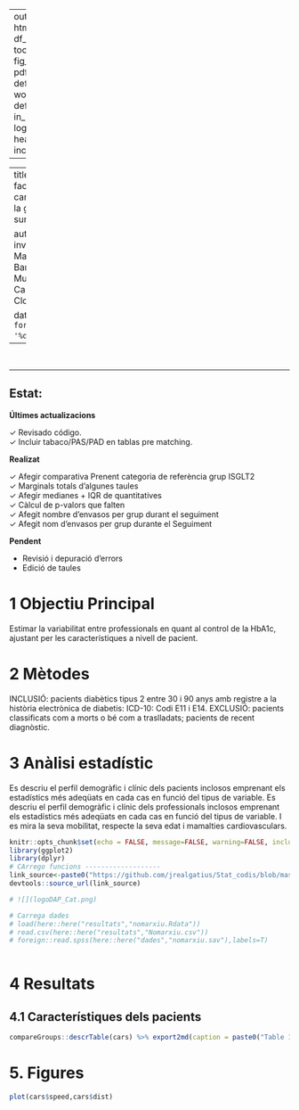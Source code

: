 
---
output:
  html_document:
    df_print: paged
    toc: true
    fig_caption: true
  pdf_document: default
  word_document: default  
  in_header: logoDAP_Cat.png
  header-includes: \usepackage{draftwatermark}
  
---

---
title: "Malalties i factors de risc cardiovascular en la gent gran que surt poc de casa"

author: "Equip investigador - A Matías, B Barrachina, M Mules, J Cantonigòs , J Clota, D Mauri"

date: "`r format(Sys.time(), '%d %B, %Y')`"
---

&nbsp;
<script>
   $(document).ready(function() {
     $head = $('#header');
     $head.prepend('<img src=\"logoIDIAP.png\" style=\"float: right ;width: 130px;\"/>')
     $head.prepend('<img src=\"logo_bio.jpg\" style=\"margin-left:25% ;width: 80px;\"/>')
     $head.prepend('<img src=\"logoDAP_Cat.png\" style=\"float: left:1;width: 185px;\"/>')
   });
</script>



****

## Estat:

**Últimes actualizacions** 

&check; Revisado código.  <br/>
&check; Incluir tabaco/PAS/PAD en tablas pre matching.  <br/>


**Realizat**

&check; Afegir comparativa Prenent categoria de referència grup ISGLT2  <br/>
&check; Marginals totals d'algunes taules   <br/>
&check; Afegir medianes + IQR de quantitatives  <br/>
&check; Càlcul de p-valors que falten <br/>
&check; Afegit nombre d'envasos per grup durant el seguiment <br/>
&check; 
Afegit nom d'envasos per grup durante el Seguiment <br/>

**Pendent**

* Revisió i depuració d'errors 
* Edició de taules 

# 1 Objectiu Principal

Estimar la variabilitat entre professionals en quant al control de la HbA1c, ajustant per les característiques a nivell de pacient.

# 2 Mètodes

INCLUSIÓ: pacients diabètics tipus 2 entre 30 i 90 anys amb registre a la història electrònica de diabetis: ICD-10: Codi E11 i E14.
EXCLUSIÓ: pacients classificats com a morts o bé com a traslladats; pacients de recent diagnòstic.

# 3 Anàlisi estadístic
Es descriu el perfil demogràfic i clínic dels pacients inclosos emprenant els estadístics més adeqüats en cada cas en funció del tipus de variable. Es descriu el perfil demogràfic i clínic dels professionals inclosos emprenant els estadístics més adeqüats en cada cas en funció del tipus de variable.
I es mira la seva mobilitat, respecte la seva edat i mamalties cardiovasculars.




```r
knitr::opts_chunk$set(echo = FALSE, message=FALSE, warning=FALSE, include=F,size="huge")
library(ggplot2)
library(dplyr)
# CArrego funcions -------------------
link_source<-paste0("https://github.com/jrealgatius/Stat_codis/blob/master/funcions_propies.R","?raw=T")
devtools::source_url(link_source)
```


```r
# ![](logoDAP_Cat.png)
```


```r
# Carrega dades
# load(here::here("resultats","nomarxiu.Rdata"))
# read.csv(here::here("resultats","Nomarxiu.csv"))
# foreign::read.spss(here::here("dades","nomarxiu.sav"),labels=T)

```


```r




```


# 4 Resultats

## 4.1 Característiques dels pacients


```r
compareGroups::descrTable(cars) %>% export2md(caption = paste0("Table 1: Sociodemographic variables pre matching"))
```

# 5. Figures

```r
plot(cars$speed,cars$dist)
```
